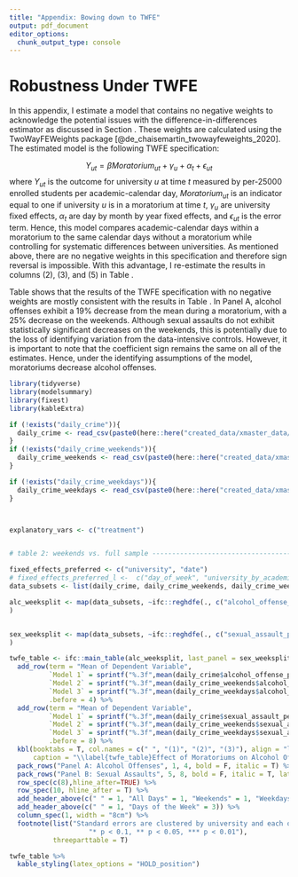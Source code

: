 ```yaml
---
title: "Appendix: Bowing down to TWFE"
output: pdf_document
editor_options: 
  chunk_output_type: console
---
```


# Robustness Under TWFE \label{section:twfe}

In this appendix, I estimate a model that contains no negative weights to acknowledge the potential issues with the difference-in-differences estimator as discussed in Section \ref{section:did}. These weights are calculated using the TwoWayFEWeights package [@de_chaisemartin_twowayfeweights_2020]. The estimated model is the following TWFE specification:

$$ 
Y_{ut} = \beta Moratorium_{ut} + \gamma_u + \alpha_t + \epsilon_{ut}
$$
where $Y_{ut}$ is the outcome for university $u$ at time $t$ measured by per-25000 enrolled students per academic-calendar day, $Moratorium_{ut}$ is an indicator equal to one if university $u$ is in a moratorium at time $t$, $\gamma_u$ are university fixed effects, $\alpha_t$ are day by month by year fixed effects, and $\epsilon_{ut}$ is the error term. Hence, this model compares academic-calendar days within a moratorium to the same calendar days without a moratorium while controlling for systematic differences between universities. As mentioned above, there are no negative weights in this specification and therefore sign reversal is impossible. With this advantage, I re-estimate the results in columns (2), (3), and (5) in Table \ref{main_table}.

Table \ref{twfe_table} shows that the results of the TWFE specification with no negative weights are mostly consistent with the results in Table \ref{main_table}. In Panel A, alcohol offenses exhibit a 19% decrease from the mean during a moratorium, with a 25% decrease on the weekends. Although sexual assaults do not exhibit statistically significant decreases on the weekends, this is potentially due to the loss of identifying variation from the data-intensive controls. However, it is important to note that the coefficient sign remains the same on all of the estimates. Hence, under the identifying assumptions of the model, moratoriums decrease alcohol offenses.


```r
library(tidyverse)
library(modelsummary)
library(fixest)
library(kableExtra)

if (!exists("daily_crime")){
  daily_crime <- read_csv(paste0(here::here("created_data/xmaster_data/daily_panel.csv")))
}
if (!exists("daily_crime_weekends")){
  daily_crime_weekends <- read_csv(paste0(here::here("created_data/xmaster_data/daily_panel_weekends.csv")))
}

if (!exists("daily_crime_weekdays")){
  daily_crime_weekdays <- read_csv(paste0(here::here("created_data/xmaster_data/daily_panel_weekdays.csv")))
}



explanatory_vars <- c("treatment")


# table 2: weekends vs. full sample ---------------------------------------

fixed_effects_preferred <- c("university", "date")
# fixed_effects_preferred_l <-  c("day_of_week", "university_by_academic_year_by_semester", "holiday")
data_subsets <- list(daily_crime, daily_crime_weekends, daily_crime_weekdays)

alc_weeksplit <- map(data_subsets, ~ifc::reghdfe(., c("alcohol_offense_per25"),explanatory_vars, fixed_effects_preferred, "university")
)


sex_weeksplit <- map(data_subsets, ~ifc::reghdfe(., c("sexual_assault_per25"),explanatory_vars, fixed_effects_preferred, "university")
)

twfe_table <- ifc::main_table(alc_weeksplit, last_panel = sex_weeksplit) %>% 
  add_row(term = "Mean of Dependent Variable", 
          `Model 1` = sprintf("%.3f",mean(daily_crime$alcohol_offense_per25, na.rm = T)),
          `Model 2` = sprintf("%.3f",mean(daily_crime_weekends$alcohol_offense_per25, na.rm = T)),
          `Model 3` = sprintf("%.3f",mean(daily_crime_weekdays$alcohol_offense_per25, na.rm = T)),
          .before = 4) %>% 
  add_row(term = "Mean of Dependent Variable", 
          `Model 1` = sprintf("%.3f",mean(daily_crime$sexual_assault_per25, na.rm = T)),
          `Model 2` = sprintf("%.3f",mean(daily_crime_weekends$sexual_assault_per25, na.rm = T)),
          `Model 3` = sprintf("%.3f",mean(daily_crime_weekdays$sexual_assault_per25, na.rm = T)),
          .before = 8) %>% 
  kbl(booktabs = T, col.names = c(" ", "(1)", "(2)", "(3)"), align = "lccc",
      caption = "\\label{twfe_table}Effect of Moratoriums on Alcohol Offenses and Sexual Assault by Weekend/Weekdays  (No Negative Weights-OLS).") %>% 
  pack_rows("Panel A: Alcohol Offenses", 1, 4, bold = F, italic = T) %>% 
  pack_rows("Panel B: Sexual Assaults", 5, 8, bold = F, italic = T, latex_gap_space = "0.5cm") %>% 
  row_spec(c(8),hline_after=TRUE) %>% 
  row_spec(10, hline_after = T) %>% 
  add_header_above(c(" " = 1, "All Days" = 1, "Weekends" = 1, "Weekdays" = 1), line = F) %>% 
  add_header_above(c(" " = 1, "Days of the Week" = 3)) %>% 
  column_spec(1, width = "8cm") %>% 
  footnote(list("Standard errors are clustered by university and each offense is defined as per-25000 enrolled students. Column (1) represents the preferred specification from the main results table, column (2). Weekends consist of Fridays, Saturdays, and Sundays. Weekdays consist of Monday through Thursday. A moratorium is a temporary halt on fraternity-related activities with alcohol. The specification used in this table has no negative weights and thus, sign reversal is impossible.",
                    "* p < 0.1, ** p < 0.05, *** p < 0.01"),
           threeparttable = T) 

```

```r
twfe_table %>% 
  kable_styling(latex_options = "HOLD_position")
```

